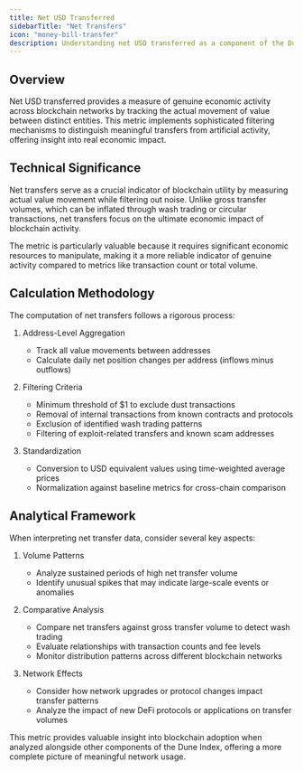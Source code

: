 ```yaml
---
title: Net USD Transferred
sidebarTitle: "Net Transfers"
icon: "money-bill-transfer"
description: Understanding net USD transferred as a component of the Dune Index
---
```


## Overview

Net USD transferred provides a measure of genuine economic activity across blockchain networks by tracking the actual movement of value between distinct entities. This metric implements sophisticated filtering mechanisms to distinguish meaningful transfers from artificial activity, offering insight into real economic impact.

## Technical Significance

Net transfers serve as a crucial indicator of blockchain utility by measuring actual value movement while filtering out noise. Unlike gross transfer volumes, which can be inflated through wash trading or circular transactions, net transfers focus on the ultimate economic impact of blockchain activity.

The metric is particularly valuable because it requires significant economic resources to manipulate, making it a more reliable indicator of genuine activity compared to metrics like transaction count or total volume.

## Calculation Methodology

The computation of net transfers follows a rigorous process:

1. Address-Level Aggregation
   - Track all value movements between addresses
   - Calculate daily net position changes per address (inflows minus outflows)

2. Filtering Criteria
   - Minimum threshold of $1 to exclude dust transactions
   - Removal of internal transactions from known contracts and protocols
   - Exclusion of identified wash trading patterns
   - Filtering of exploit-related transfers and known scam addresses

3. Standardization
   - Conversion to USD equivalent values using time-weighted average prices
   - Normalization against baseline metrics for cross-chain comparison

## Analytical Framework

When interpreting net transfer data, consider several key aspects:

1. Volume Patterns
   - Analyze sustained periods of high net transfer volume
   - Identify unusual spikes that may indicate large-scale events or anomalies

2. Comparative Analysis
   - Compare net transfers against gross transfer volume to detect wash trading
   - Evaluate relationships with transaction counts and fee levels
   - Monitor distribution patterns across different blockchain networks

3. Network Effects
   - Consider how network upgrades or protocol changes impact transfer patterns
   - Analyze the impact of new DeFi protocols or applications on transfer volumes

This metric provides valuable insight into blockchain adoption when analyzed alongside other components of the Dune Index, offering a more complete picture of meaningful network usage.